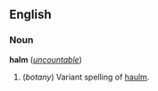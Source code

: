 ==English==
===Noun===
'''halm''' (''[[uncountable]]'')

#(''botany'') Variant spelling of [[haulm]].